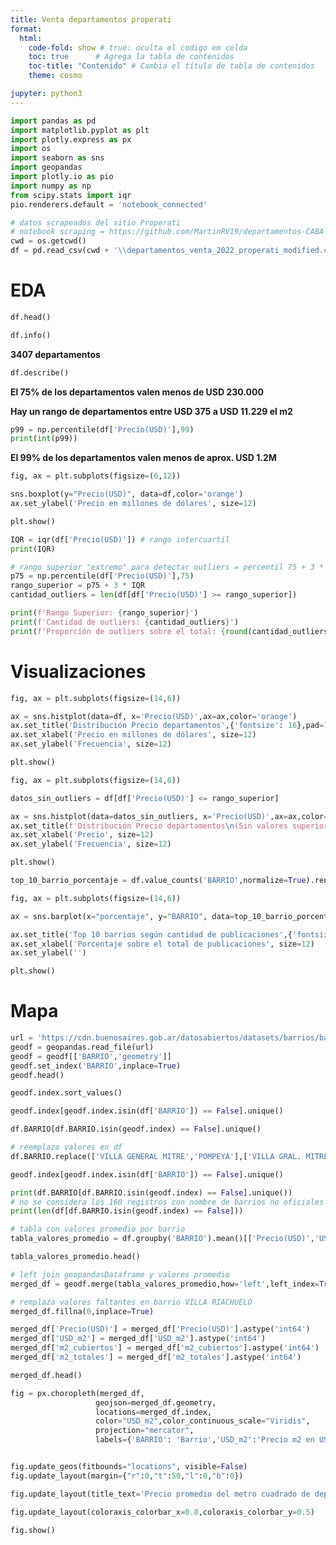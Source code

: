 ```yaml
---
title: Venta departamentos properati
format:
  html:
    code-fold: show # true: oculta el codigo em celda
    toc: true      # Agrega la tabla de contenidos
    toc-title: "Contenido" # Cambia el título de tabla de contenidos
    theme: cosmo

jupyter: python3
---
```


```python
import pandas as pd
import matplotlib.pyplot as plt
import plotly.express as px
import os
import seaborn as sns
import geopandas
import plotly.io as pio
import numpy as np
from scipy.stats import iqr
pio.renderers.default = 'notebook_connected'
```

```python
# datos scrapeados del sitio Properati 
# notebook scraping = https://github.com/MartinRV19/departamentos-CABA-venta
cwd = os.getcwd()
df = pd.read_csv(cwd + '\\departamentos_venta_2022_properati_modified.csv', index_col=None, header=0)
```

# EDA

```python
df.head()
```

```python
df.info()
```

**3407 departamentos**

```python
df.describe()

```

**El 75% de los departamentos valen menos de USD 230.000**

**Hay un rango de departamentos entre USD 375 a USD 11.229 el m2**  	

```python
p99 = np.percentile(df['Precio(USD)'],99)
print(int(p99))
```

**El 99% de los departamentos valen menos de aprox. USD 1.2M**

```python
fig, ax = plt.subplots(figsize=(6,12))

sns.boxplot(y="Precio(USD)", data=df,color='orange')
ax.set_ylabel('Precio en millones de dólares', size=12)

plt.show()
```

```python
IQR = iqr(df['Precio(USD)']) # rango intercuartil 
print(IQR)
```

```python
# rango superior "extremo" para detectar outliers = percentil 75 + 3 * rango intercuartil
p75 = np.percentile(df['Precio(USD)'],75)
rango_superior = p75 + 3 * IQR
cantidad_outliers = len(df[df['Precio(USD)'] >= rango_superior])

print(f'Rango Superior: {rango_superior}')
print(f'Cantidad de outliers: {cantidad_outliers}')
print(f'Proporción de outliers sobre el total: {round(cantidad_outliers/len(df),2)}')
```

# Visualizaciones

```python
fig, ax = plt.subplots(figsize=(14,6))

ax = sns.histplot(data=df, x='Precio(USD)',ax=ax,color='orange')
ax.set_title('Distribución Precio departamentos',{'fontsize': 16},pad=15)
ax.set_xlabel('Precio en millones de dólares', size=12)
ax.set_ylabel('Frecuencia', size=12)

plt.show()
```

```python
fig, ax = plt.subplots(figsize=(14,6))

datos_sin_outliers = df[df['Precio(USD)'] <= rango_superior]

ax = sns.histplot(data=datos_sin_outliers, x='Precio(USD)',ax=ax,color='orange')
ax.set_title(f'Distribución Precio departamentos\n(Sin valores superiores a USD {int(rango_superior)})',{'fontsize': 16},pad=15)
ax.set_xlabel('Precio', size=12)
ax.set_ylabel('Frecuencia', size=12)

plt.show()
```

```python
top_10_barrio_porcentaje = df.value_counts('BARRIO',normalize=True).rename('porcentaje').mul(100).reset_index().sort_values('porcentaje',ascending=False)[0:10]

fig, ax = plt.subplots(figsize=(14,6))

ax = sns.barplot(x="porcentaje", y="BARRIO", data=top_10_barrio_porcentaje,color='orange')

ax.set_title('Top 10 barrios según cantidad de publicaciones',{'fontsize': 16},pad=15)
ax.set_xlabel('Porcentaje sobre el total de publicaciones', size=12)
ax.set_ylabel('')

plt.show()
```

# Mapa

```python
url = 'https://cdn.buenosaires.gob.ar/datosabiertos/datasets/barrios/barrios.geojson'
geodf = geopandas.read_file(url)
geodf = geodf[['BARRIO','geometry']]
geodf.set_index('BARRIO',inplace=True)
geodf.head()
```

```python
geodf.index.sort_values()
```

```python
geodf.index[geodf.index.isin(df['BARRIO']) == False].unique() 
```

```python
df.BARRIO[df.BARRIO.isin(geodf.index) == False].unique()
```

```python
# reemplazo valores en df
df.BARRIO.replace(['VILLA GENERAL MITRE','POMPEYA'],['VILLA GRAL. MITRE','NUEVA POMPEYA'],inplace=True)
```

```python
geodf.index[geodf.index.isin(df['BARRIO']) == False].unique() 
```

```python
print(df.BARRIO[df.BARRIO.isin(geodf.index) == False].unique())
# no se considera los 160 registros con nombre de barrios no oficiales
print(len(df[df.BARRIO.isin(geodf.index) == False]))
```

```python
# tabla con valores promedio por barrio
tabla_valores_promedio = df.groupby('BARRIO').mean()[['Precio(USD)','USD_m2','m2_cubiertos','m2_totales']]
```

```python
tabla_valores_promedio.head()
```

```python
# left join geopandasDataframe y valores promedio
merged_df = geodf.merge(tabla_valores_promedio,how='left',left_index=True,right_index=True) 
```

```python
# remplaza valores faltantes en barrio VILLA RIACHUELO
merged_df.fillna(0,inplace=True)
```

```python
merged_df['Precio(USD)'] = merged_df['Precio(USD)'].astype('int64')
merged_df['USD_m2'] = merged_df['USD_m2'].astype('int64')
merged_df['m2_cubiertos'] = merged_df['m2_cubiertos'].astype('int64')
merged_df['m2_totales'] = merged_df['m2_totales'].astype('int64')
```

```python
merged_df.head()
```

```python
fig = px.choropleth(merged_df,
                   geojson=merged_df.geometry,
                   locations=merged_df.index,
                   color="USD_m2",color_continuous_scale="Viridis",
                   projection="mercator",
                   labels={'BARRIO': 'Barrio','USD_m2':'Precio m2 en USD'})


fig.update_geos(fitbounds="locations", visible=False)
fig.update_layout(margin={"r":0,"t":50,"l":0,"b":0})

fig.update_layout(title_text='Precio promedio del metro cuadrado de departamentos por barrio <br>CABA (Marzo 2022)')

fig.update_layout(coloraxis_colorbar_x=0.8,coloraxis_colorbar_y=0.5)

fig.show()
```


